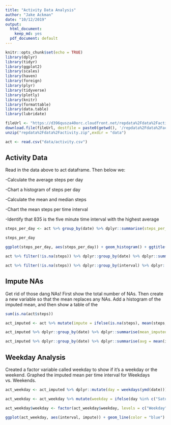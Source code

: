 ```yaml
---
title: "Activity Data Analysis"
author: "Jake Ackman"
date: "10/12/2019"
output:
  html_document:
    keep_md: yes
  pdf_document: default
---
```


```r
knitr::opts_chunk$set(echo = TRUE)
library(dplyr)
library(tidyr)
library(ggplot2)
library(scales)
library(haven)
library(foreign)
library(plyr)
library(tidyverse)
library(plotly)
library(knitr)
library(formattable)
library(data.table)
library(lubridate)
```

```r
fileUrl <- "https://d396qusza40orc.cloudfront.net/repdata%2Fdata%2Factivity.zip"
download.file(fileUrl, destfile = paste0(getwd(), '/repdata%2Fdata%2Factivity.zip'))
unzip("repdata%2Fdata%2Factivity.zip",exdir = "data")

act <- read.csv("data/activity.csv")

```

## Activity Data

Read in the data above to act dataframe. Then below we:

-Calculate the average steps per day

-Chart a histogram of steps per day

-Calculate the mean and median steps

-Chart the mean steps per time interval

-Identify that 835 is the five minute time interval with the highest average

```r
steps_per_day <- act %>% group_by(date) %>% dplyr::summarise(steps_per_day = sum(steps, na.rm = TRUE))

steps_per_day

ggplot(steps_per_day, aes(steps_per_day)) + geom_histogram() + ggtitle("Steps Per Day Histogram")

act %>% filter(!is.na(steps)) %>% dplyr::group_by(date) %>% dplyr::summarise(mean_steps = mean(steps, na.rm = TRUE), median_steps = median(steps, na.rm =TRUE))

act %>% filter(!is.na(steps)) %>% dplyr::group_by(interval) %>% dplyr::summarise(avg = mean(steps, na.rm = TRUE)) %>% ggplot(.,aes(interval, avg)) + geom_line() + ggtitle("Mean steps per Time Interval")

```

## Impute NAs

Get rid of those dang NAs! First show the total number of NAs. Then create a new variable so that the mean replaces any NAs. Add a histogram of the imputed mean, and then show a table of the 

```r

sum(is.na(act$steps))

act_imputed <- act %>% mutate(impute = ifelse(is.na(steps), mean(steps, na.rm = TRUE), steps))

act_imputed %>% dplyr::group_by(date) %>% dplyr::summarise(mean_imputed = mean(impute)) %>% ggplot(.,aes(mean_imputed)) + geom_histogram() + ggtitle("Mean Steps Per Day From Dataset with Imputed Mean")

act_imputed %>% dplyr::group_by(date) %>% dplyr::summarise(avg = mean(impute, na.rm = TRUE), median = median(impute, na.rm = TRUE)) %>% kable()

```


## Weekday Analysis

Created a factor variable called weekday to show if it's a weekday or the weekend. Graphed the imputed mean per time interval for Weekdays vs. Weekends.

```r

act_weekday <- act_imputed %>% dplyr::mutate(day = weekdays(ymd(date)))

act_weekday <- act_weekday %>% mutate(weekday = ifelse(day %in% c("Saturday", "Sunday"), "Weekend", "Weekday"))

act_weekday$weekday <- factor(act_weekday$weekday, levels = c("Weekday", "Weekend"))

ggplot(act_weekday, aes(interval, impute)) + geom_line(color = "blue") + facet_grid(weekday~., scales = "free") + theme_classic()


```

